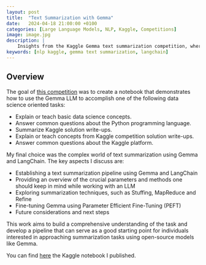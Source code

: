 ```yaml
---
layout: post
title:  "Text Summarization with Gemma"
date:   2024-04-18 21:00:00 +0100
categories: [Large Language Models, NLP, Kaggle, Competitions]
image: image.jpg
description: |
    Insights from the Kaggle Gemma text summarization competition, where I explored summarization techniques using Gemma and LangChain.
keywords: [nlp kaggle, gemma text summarization, langchain]
---
```


## Overview
The goal of [this competition](https://www.kaggle.com/competitions/data-assistants-with-gemma) was to create a notebook that demonstrates how to use the Gemma LLM to accomplish one of the following data science oriented tasks:

- Explain or teach basic data science concepts.
- Answer common questions about the Python programming language.
- Summarize Kaggle solution write-ups.
- Explain or teach concepts from Kaggle competition solution write-ups.
- Answer common questions about the Kaggle platform.

My final choice was the complex world of text summarization using Gemma and LangChain. The key aspects I discuss are:

- Establishing a text summarization pipeline using Gemma and LangChain
- Providing an overview of the crucial parameters and methods one should keep in mind while working with an LLM
- Exploring summarization techniques, such as Stuffing, MapReduce and Refine
- Fine-tuning Gemma using Parameter Efficient Fine-Tuning (PEFT)
- Future considerations and next steps

This work aims to build a comprehensive understanding of the task and develop a pipeline that can serve as a good starting point for individuals interested in approaching summarization tasks using open-source models like Gemma.

You can find [here](https://www.kaggle.com/code/jacoporepossi/text-summarization-with-gemma) the Kaggle notebook I published.